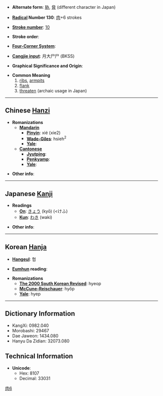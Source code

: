 * '''Alternate form''': [[胁]], [[脅]] (different character in Japan)

* '''[[Wiktionary:Chinese radical index| Radical]] Number 130''': [[Wiktionary:Chinese radical index 肉|肉]]+6 strokes

* '''[[Wiktionary:Chinese total strokes index|Stroke number]]''': [[Wiktionary:Chinese total strokes index 10|10]]

* '''Stroke order''': 

* '''[[Wiktionary:Chinese four corner index|Four-Corner System]]''': 

* '''[[Wiktionary:Chinese Cangjie index|Cangjie input]]''': 月大尸尸 (BKSS)

* '''Graphical Significance and Origin''': 

* '''Common Meaning'''
*# [[rib]]s, [[armpit]]s
*# [[flank]]
*# [[threaten]] (archaic usage in Japan)

----

== Chinese [[Hanzi]] ==

* '''Romanizations'''
** '''[[Mandarin]]'''
*** '''[[Pinyin]]''': xié (xie2)
*** '''[[Wade-Giles]]''': hsieh<sup>2</sup>
*** '''[[Yale]]''': 
** '''[[Cantonese]]'''
*** '''[[Jyutping]]''':
*** '''[[Penkyamp]]''': 
*** '''[[Yale]]''': 

* '''Other info''': 

----

== Japanese [[Kanji]] ==

* '''Readings'''
** '''[[On]]''': [[きょう]] (kyō) (<けふ)
** '''[[Kun]]''': [[わき]] (waki)

* '''Other info''':  

----

== Korean [[Hanja]] ==

* '''[[Hangeul]]''': 협

* '''[[Eumhun]] reading''': 

* '''Romanizations'''
** '''[[The 2000 South Korean Revised Romanization|The 2000 South Korean Revised]]''': hyeop
** '''[[McCune-Reischauer]]''': hyŏp
** '''[[Yale]]''': hyep

----

== Dictionary Information ==

* KangXi: 0982.040
* Morobashi: 29467
* Dae Jaweon: 1434.080
* Hanyu Da Zidian: 32073.080

== Technical Information ==

* '''Unicode''':
** Hex: 8107
** Decimal: 33031

[[Category:CJKV simplified characters which already existed as traditional characters|肉6]]